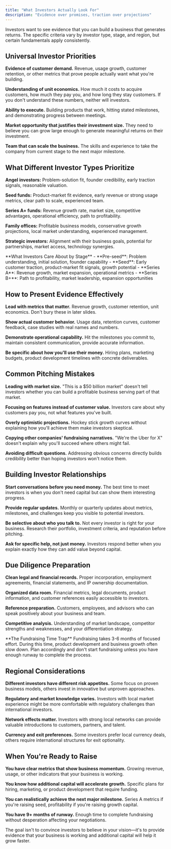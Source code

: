 ```yaml
---
title: "What Investors Actually Look For"
description: "Evidence over promises, traction over projections"
---
```


Investors want to see evidence that you can build a business that generates returns. The specific criteria vary by investor type, stage, and region, but certain fundamentals apply consistently.

## Universal Investor Priorities

**Evidence of customer demand.** Revenue, usage growth, customer retention, or other metrics that prove people actually want what you're building.

**Understanding of unit economics.** How much it costs to acquire customers, how much they pay you, and how long they stay customers. If you don't understand these numbers, neither will investors.

**Ability to execute.** Building products that work, hitting stated milestones, and demonstrating progress between meetings.

**Market opportunity that justifies their investment size.** They need to believe you can grow large enough to generate meaningful returns on their investment.

**Team that can scale the business.** The skills and experience to take the company from current stage to the next major milestone.

## What Different Investor Types Prioritize

**Angel investors:** Problem-solution fit, founder credibility, early traction signals, reasonable valuation.

**Seed funds:** Product-market fit evidence, early revenue or strong usage metrics, clear path to scale, experienced team.

**Series A+ funds:** Revenue growth rate, market size, competitive advantages, operational efficiency, path to profitability.

**Family offices:** Profitable business models, conservative growth projections, local market understanding, experienced management.

**Strategic investors:** Alignment with their business goals, potential for partnerships, market access, technology synergies.

<Info>
**What Investors Care About by Stage**
- **Pre-seed**: Problem understanding, initial solution, founder capability
- **Seed**: Early customer traction, product-market fit signals, growth potential  
- **Series A**: Revenue growth, market expansion, operational metrics
- **Series B+**: Path to profitability, market leadership, expansion opportunities
</Info>

## How to Present Evidence Effectively

**Lead with metrics that matter.** Revenue growth, customer retention, unit economics. Don't bury these in later slides.

**Show actual customer behavior.** Usage data, retention curves, customer feedback, case studies with real names and numbers.

**Demonstrate operational capability.** Hit the milestones you commit to, maintain consistent communication, provide accurate information.

**Be specific about how you'll use their money.** Hiring plans, marketing budgets, product development timelines with concrete deliverables.

## Common Pitching Mistakes

**Leading with market size.** "This is a $50 billion market" doesn't tell investors whether you can build a profitable business serving part of that market.

**Focusing on features instead of customer value.** Investors care about why customers pay you, not what features you've built.

**Overly optimistic projections.** Hockey stick growth curves without explaining how you'll achieve them make investors skeptical.

**Copying other companies' fundraising narratives.** "We're the Uber for X" doesn't explain why you'll succeed where others might fail.

**Avoiding difficult questions.** Addressing obvious concerns directly builds credibility better than hoping investors won't notice them.

## Building Investor Relationships

**Start conversations before you need money.** The best time to meet investors is when you don't need capital but can show them interesting progress.

**Provide regular updates.** Monthly or quarterly updates about metrics, milestones, and challenges keep you visible to potential investors.

**Be selective about who you talk to.** Not every investor is right for your business. Research their portfolio, investment criteria, and reputation before pitching.

**Ask for specific help, not just money.** Investors respond better when you explain exactly how they can add value beyond capital.

## Due Diligence Preparation

**Clean legal and financial records.** Proper incorporation, employment agreements, financial statements, and IP ownership documentation.

**Organized data room.** Financial metrics, legal documents, product information, and customer references easily accessible to investors.

**Reference preparation.** Customers, employees, and advisors who can speak positively about your business and team.

**Competitive analysis.** Understanding of market landscape, competitor strengths and weaknesses, and your differentiation strategy.

<Warning>
**The Fundraising Time Trap**
Fundraising takes 3-6 months of focused effort. During this time, product development and business growth often slow down. Plan accordingly and don't start fundraising unless you have enough runway to complete the process.
</Warning>

## Regional Considerations

**Different investors have different risk appetites.** Some focus on proven business models, others invest in innovative but unproven approaches.

**Regulatory and market knowledge varies.** Investors with local market experience might be more comfortable with regulatory challenges than international investors.

**Network effects matter.** Investors with strong local networks can provide valuable introductions to customers, partners, and talent.

**Currency and exit preferences.** Some investors prefer local currency deals, others require international structures for exit optionality.

## When You're Ready to Raise

**You have clear metrics that show business momentum.** Growing revenue, usage, or other indicators that your business is working.

**You know how additional capital will accelerate growth.** Specific plans for hiring, marketing, or product development that require funding.

**You can realistically achieve the next major milestone.** Series A metrics if you're raising seed, profitability if you're raising growth capital.

**You have 9+ months of runway.** Enough time to complete fundraising without desperation affecting your negotiations.

The goal isn't to convince investors to believe in your vision—it's to provide evidence that your business is working and additional capital will help it grow faster.